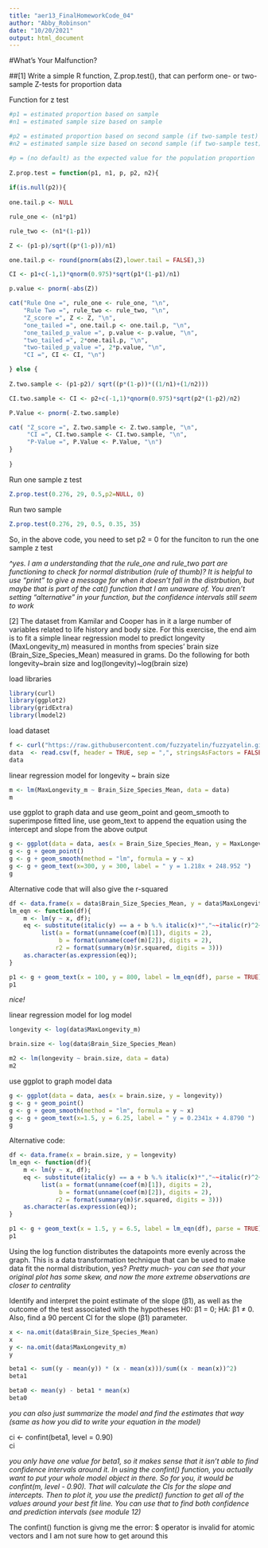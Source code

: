 ```yaml
---
title: "aer13_FinalHomeworkCode_04"
author: "Abby_Robinson"
date: "10/20/2021"
output: html_document
---
```

#What's Your Malfunction? 

##[1] Write a simple R function, Z.prop.test(), that can perform one- or two-sample Z-tests for proportion data

Function for z test 
```r
#p1 = estimated proportion based on sample 
#n1 = estimated sample size based on sample 

#p2 = estimated proportion based on second sample (if two-sample test)
#n2 = estimated sample size based on second sample (if two-sample test)

#p = (no default) as the expected value for the population proportion
  
Z.prop.test = function(p1, n1, p, p2, n2){
  
if(is.null(p2)){ 
  
one.tail.p <- NULL

rule_one <- (n1*p1)

rule_two <- (n1*(1-p1))

Z <- (p1-p)/sqrt((p*(1-p))/n1)

one.tail.p <- round(pnorm(abs(Z),lower.tail = FALSE),3)

CI <- p1+c(-1,1)*qnorm(0.975)*sqrt(p1*(1-p1)/n1)

p.value <- pnorm(-abs(Z))

cat("Rule One =", rule_one <- rule_one, "\n",
    "Rule Two =", rule_two <- rule_two, "\n",
    "Z_score =", Z <- Z, "\n", 
    "one_tailed =", one.tail.p <- one.tail.p, "\n", 
    "one_tailed_p_value =", p.value <- p.value, "\n",
    "two_tailed =", 2*one.tail.p, "\n",
    "two-tailed_p_value =", 2*p.value, "\n",
    "CI =", CI <- CI, "\n")

} else { 
  
Z.two.sample <- (p1-p2)/ sqrt((p*(1-p))*((1/n1)+(1/n2)))

CI.two.sample <- CI <- p2+c(-1,1)*qnorm(0.975)*sqrt(p2*(1-p2)/n2)

P.Value <- pnorm(-Z.two.sample)

cat( "Z_score =", Z.two.sample <- Z.two.sample, "\n", 
     "CI =", CI.two.sample <- CI.two.sample, "\n", 
     "P-Value =", P.Value <- P.Value, "\n")
}
  
}
```

Run one sample z test 
```r
Z.prop.test(0.276, 29, 0.5,p2=NULL, 0)
```

Run two sample 
```r
Z.prop.test(0.276, 29, 0.5, 0.35, 35)
```
So, in the above code, you need to set p2 = 0 for the funciton to run the one sample z test 

*^yes. I am a understanding that the rule_one and rule_two part are functioning to check for normal distribution (rule of thumb)? It is helpful to use "print" to give a message for when it doesn't fall in the distrbution, but maybe that is part of the cat() function that I am unaware of. You aren't setting "alternative" in your function, but the confidence intervals still seem to work*


[2] The dataset from Kamilar and Cooper has in it a large number of variables related to life history and body size. For this exercise, the end aim is to fit a simple linear regression model to predict longevity (MaxLongevity_m) measured in months from species’ brain size (Brain_Size_Species_Mean) measured in grams. Do the following for both longevity~brain size and log(longevity)~log(brain size)

load libraries
```r
library(curl)
library(ggplot2)
library(gridExtra)
library(lmodel2)
```

load dataset 
```r
f <- curl("https://raw.githubusercontent.com/fuzzyatelin/fuzzyatelin.github.io/master/AN588_Fall21/KamilarAndCooperData.csv")
data  <- read.csv(f, header = TRUE, sep = ",", stringsAsFactors = FALSE)
data
```

linear regression model for longevity ~ brain size 

```r
m <- lm(MaxLongevity_m ~ Brain_Size_Species_Mean, data = data)
m
```

use ggplot to graph data and use geom_point and geom_smooth to superimpose fitted line, use geom_text to append the equation using the intercept and slope from the above output 

```r
g <- ggplot(data = data, aes(x = Brain_Size_Species_Mean, y = MaxLongevity_m))
g <- g + geom_point()
g <- g + geom_smooth(method = "lm", formula = y ~ x)
g <- g + geom_text(x=300, y = 300, label = " y = 1.218x + 248.952 ")
g
```

Alternative code that will also give the r-squared 
```r
df <- data.frame(x = data$Brain_Size_Species_Mean, y = data$MaxLongevity_m)
lm_eqn <- function(df){
    m <- lm(y ~ x, df);
    eq <- substitute(italic(y) == a + b %.% italic(x)*","~~italic(r)^2~"="~r2, 
         list(a = format(unname(coef(m)[1]), digits = 2),
              b = format(unname(coef(m)[2]), digits = 2),
             r2 = format(summary(m)$r.squared, digits = 3)))
    as.character(as.expression(eq));
}

p1 <- g + geom_text(x = 100, y = 800, label = lm_eqn(df), parse = TRUE)
p1
```

*nice!*

linear regression model for log model 

```r
longevity <- log(data$MaxLongevity_m)

brain.size <- log(data$Brain_Size_Species_Mean)

m2 <- lm(longevity ~ brain.size, data = data)
m2
```

use ggplot to graph model data 

```r
g <- ggplot(data = data, aes(x = brain.size, y = longevity))
g <- g + geom_point()
g <- g + geom_smooth(method = "lm", formula = y ~ x)
g <- g + geom_text(x=1.5, y = 6.25, label = " y = 0.2341x + 4.8790 ")
g
```

Alternative code: 

```r


df <- data.frame(x = brain.size, y = longevity)
lm_eqn <- function(df){
    m <- lm(y ~ x, df);
    eq <- substitute(italic(y) == a + b %.% italic(x)*","~~italic(r)^2~"="~r2, 
         list(a = format(unname(coef(m)[1]), digits = 2),
              b = format(unname(coef(m)[2]), digits = 2),
             r2 = format(summary(m)$r.squared, digits = 3)))
    as.character(as.expression(eq));
}

p1 <- g + geom_text(x = 1.5, y = 6.5, label = lm_eqn(df), parse = TRUE)
p1
```

Using the log function distributes the datapoints more evenly across the graph. This is a data transformation technique that can be used to make data fit the normal distribution, yes? *Pretty much- you can see that your original plot has some skew, and now the more extreme observations are closer to centrality*

Identify and interpret the point estimate of the slope (β1), as well as the outcome of the test associated with the hypotheses H0: β1 = 0; HA: β1 ≠ 0. Also, find a 90 percent CI for the slope (β1) parameter.

```r
x <- na.omit(data$Brain_Size_Species_Mean)
x
y <- na.omit(data$MaxLongevity_m)
y

beta1 <- sum((y - mean(y)) * (x - mean(x)))/sum((x - mean(x))^2)
beta1

beta0 <- mean(y) - beta1 * mean(x)
beta0

```

*you can also just summarize the model and find the estimates that way (same as how you did to write your equation in the model)*

ci <- confint(beta1, level = 0.90)  
ci

*you only have one value for beta1, so it makes sense that it isn't able to find confidence intervals around it. In using the confint() function, you actually want to put your whole model object in there. So for you, it would be confint(m, level - 0.90). That will calculate the CIs for the slope and intercepts. Then to plot it, you use the predict() function to get all of the values around your best fit line. You can use that to find both confidence and prediction intervals (see module 12)*

The confint() function is givng me the error: $ operator is invalid for atomic vectors and I am not sure how to get around this 

